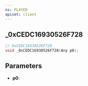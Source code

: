 ```yaml
---
ns: PLAYER
apiset: client
---
```

## _0xCEDC16930526F728

```c
// 0xCEDC16930526F728
void _0xCEDC16930526F728(Any p0);
```


## Parameters
* **p0**: